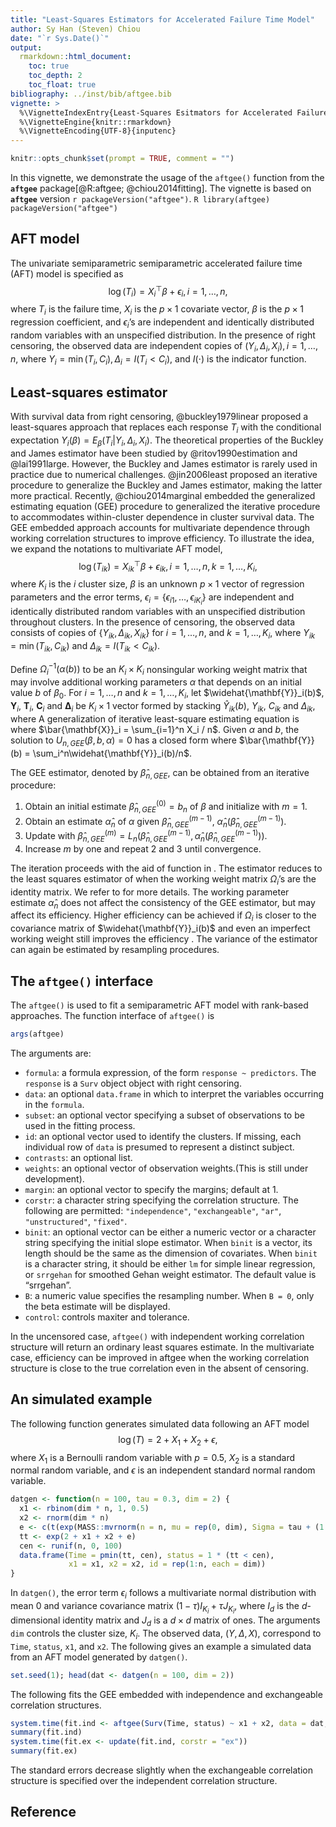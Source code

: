 ```yaml
---
title: "Least-Squares Estimators for Accelerated Failure Time Model"
author: Sy Han (Steven) Chiou
date: "`r Sys.Date()`"
output:
  rmarkdown::html_document:
    toc: true
    toc_depth: 2
    toc_float: true
bibliography: ../inst/bib/aftgee.bib
vignette: >
  %\VignetteIndexEntry{Least-Squares Esitmators for Accelerated Failure Time Model}
  %\VignetteEngine{knitr::rmarkdown}
  %\VignetteEncoding{UTF-8}{inputenc}
---
```


\newcommand{\dif}{\mathrm{d}}
\newcommand{\Var}{\mathrm{Var}}
\newcommand{\Cov}{\mathrm{Cov}}
\newcommand{\X}{\mathbf{X}}
\newcommand{\Y}{\mathbf{Y}}
\newcommand{\C}{\mathbf{C}}
\newcommand{\T}{\mathbf{T}}
\newcommand{\bfDelta}{\mathbf{\Delta}}

```r
knitr::opts_chunk$set(prompt = TRUE, comment = "")
```
In this vignette, we demonstrate the usage of the `aftgee()` function from the __`aftgee`__ package[@R:aftgee; @chiou2014fitting].
The vignette is based on  __`aftgee`__ version `r packageVersion("aftgee")`.
   ```R
library(aftgee)
packageVersion("aftgee")
   ```


## AFT model
The univariate semiparametric semiparametric accelerated failure time (AFT) model is specified as
$$\log(T_i) = X_i^\top\beta + \epsilon_i, i = 1, \ldots, n, $$
where $T_i$ is the failure time, $X_i$ is the $p\times1$ covariate vector, $\beta$ is the $p\times1$ regression coefficient,
and $\epsilon_i$'s are independent and identically distributed random variables with an unspecified distribution.
In the presence of right censoring, the observed data are independent copies of $(Y_i, \Delta_i, X_i), i = 1, \ldots, n$, 
where $Y_i = \min(T_i, C_i), \Delta_i = I(T_i < C_i)$, and $I(\cdot)$ is the indicator function.

## Least-squares estimator

With survival data from right censoring, @buckley1979linear proposed 
a least-squares approach that replaces each response $T_i$ with the conditional expectation $Y_i(\beta) = E_\beta(T_i|Y_i, \Delta_i, X_i)$.
<!--The conditional expectation is defined as
$$\widehat{Y}_i(b) = \Delta_iY_i + (1 - \Delta_i)\left[\frac{\int_{e_i(b)}^\infty td\widehat{F}_{e_i(\beta)}(t)}{ 1 - \widehat{F}_{e_i(\beta)}\{e_i(\beta)\}} + X_i^\top b\right].$$ -->
The theoretical properties of the Buckley and James estimator have been studied by @ritov1990estimation and @lai1991large.
However, the Buckley and James estimator is rarely used in practice due to numerical challenges. 
@jin2006least proposed an iterative procedure to generalize the Buckley and James estimator, making the latter more practical. 
Recently, @chiou2014marginal embedded the generalized estimating equation (GEE) procedure to generalized the iterative procedure to 
accommodates within-cluster dependence in cluster survival data. 
The GEE embedded approach accounts for multivariate dependence through working correlation structures to improve efficiency.
To illustrate the idea, we expand the notations to multivariate AFT model, 
$$\log(T_{ik}) = X_{ik}^\top\beta + \epsilon_{ik}, i = 1, \ldots, n, k = 1, \ldots, K_i, $$
where $K_i$ is the $i$ cluster size, 
$\beta$ is an unknown $p\times1$ vector of regression parameters and the error terms, 
$\epsilon_{i}= \{\epsilon_{i1}, \ldots, \epsilon_{iK_i}\}$ are independent and identically distributed random variables 
with an unspecified distribution throughout clusters. 
In the presence of censoring, the observed data consists of copies of
$\{Y_{ik}, \Delta_{ik}, X_{ik}\}$ for $i = 1, \ldots, n$, and $k = 1, \ldots, K_i$, 
where $Y_{ik} = \min(T_{ik}, C_{ik})$ and $\Delta_{ik} = I(T_{ik} < C_{ik})$.


Define $\Omega_{i}^{-1}\big(\alpha(b)\big)$ to be an $K_i\times K_i$
nonsingular working weight matrix that may involve additional working
parameters $\alpha$ that depends on an initial value $b$ of $\beta_0$.
For $i = 1, \ldots, n$ and $k = 1, \ldots, K_i$, let $\widehat{\Y}_i(b)$,
$\Y_i$, $\T_i$, $\C_i$ and $\bfDelta_i$ be $K_i\times 1$ vector formed
by stacking $\widehat{Y}_{ik}(b)$, $Y_{ik}$, $C_{ik}$ and $\Delta_{ik}$, where
\begin{equation*}
  \widehat{Y}_{ik}(b) = \Delta_{ik}Y_{ik} + (1 - \Delta_{ik})
  \left[\frac{\int_{e_{ik}(b)}^\infty u \dif \widehat{F}_{e_{ik}(\beta)}}{1 -
      \widehat{F}_{e_{ik}(\beta)}\{e_{ik}(b)\}} + X_{ik}^\top b \right].
\end{equation*}
A generalization of iterative least-square estimating equation is
\begin{equation}
  \label{equ:gee}
  U_{n, GEE}(\beta, b, \alpha) =
  \sum_{i=1}^n(\X_i - \bar{\X})^\top\Omega_i^{-1}\left\{\alpha(b)\right\}\{\widehat{\Y}_i(b) - \X_i\beta\} = 0,
\end{equation}
where $\bar{\X}_i = \sum_{i=1}^n X_i / n$.
Given $\alpha$ and $b$, the solution to $U_{n, GEE}(\beta, b, \alpha) = 0$ has a closed form
\begin{equation*}
  L_n(b, \alpha) =
  \left [ \sum_{i=1}^{n}(\X_{i}-\bar{\X})^{\top} \Omega_{i}^{-1}\big(\alpha(b)\big) (\X_{i}-\bar{\X}) \right ]^{-1}
  \left [ \sum_{i=1}^{n}(\X_{i}-\bar{X})^\top \Omega_{i}^{-1}\big(\alpha(b)\big)
    \left(\widehat{\Y}_{i}(b)-\bar{\Y}(b)\right)\right ],
\end{equation*}
where $\bar{\Y}(b) = \sum_i^n\widehat{\Y}_i(b)/n$.

The GEE estimator, denoted by $\widehat{\beta}_{n, GEE}$,
can be obtained from an iterative procedure:

  1. Obtain an initial estimate $\widehat{\beta}^{(0)}_{n, GEE} = b_n$ of $\beta$ and initialize with $m = 1$.
  2. Obtain an estimate $\widehat\alpha_n$ of $\alpha$ given
  $\widehat\beta^{(m-1)}_{n, GEE}$, $\widehat\alpha_n(\widehat{\beta}_{n, GEE}^{(m-1)})$.
  3. Update with $\widehat\beta^{(m)}_{n, GEE} = L_n\big(\widehat\beta^{(m-1)}_{n,  GEE}, \widehat\alpha_n(\widehat\beta^{(m-1)}_{n, GEE})\big)$.
  4. Increase $m$ by one and repeat 2 and 3 until convergence.

The iteration proceeds with the aid of function \code{geese}
in \pkg{geepack} \citep{Rpkg:geepack, Hale:Hojs:Yan:gee:2006}.
The estimator reduces to the least squares estimator of
\citet{Jin:Lin:Wei:Ying:rank:2006} when the working
weight matrix $\Omega_i$'s are the identity matrix.
We refer to \citet{Chio:Kang:Kim:Yan:marg:2014} for more details.
The working parameter estimate $\widehat{\alpha}_n$ does not affect
the consistency of the GEE estimator, but may affect its efficiency.
Higher efficiency can be achieved if $\Omega_i$ is closer to the
covariance matrix of $\widehat{\Y}_i(b)$ and even an imperfect working
weight still improves the efficiency \citep{Chio:Kang:Kim:Yan:marg:2014}.
The variance of the estimator can again be estimated by resampling
procedures.


## The `aftgee()` interface

The `aftgee()` is used to fit a semiparametric AFT model with rank-based approaches.
The function interface of `aftgee()` is

```R
args(aftgee)
```

The arguments are:

  - `formula`: a formula expression, of the form `response ~ predictors`. The `response` is a `Surv` object object with right censoring. 
  - `data`: an optional `data.frame` in which to interpret the variables occurring in the `formula`.
  - `subset`: an optional vector specifying a subset of observations to be used in the fitting process.
  - `id`: an optional vector used to identify the clusters. If missing, each individual row of `data` is presumed to represent a distinct subject. 
  - `contrasts`: an optional list.
  - `weights`: an optional vector of observation weights.(This is still under development).
  - `margin`: an optional vector to specify the margins; default at 1. 
  - `corstr`: a character string specifying the correlation structure.  The following are permitted: 
  `"independence"`, `"exchangeable"`, `"ar"`, `"unstructured"`, `"fixed"`.
  - `binit`: an optional vector can be either a numeric vector or a character string specifying the 
  initial slope estimator. 
  When `binit` is a vector, its length should be the same as the dimension of covariates. 
  When `binit` is a character string, it should be either `lm` for simple linear regression, 
  or `srrgehan` for smoothed Gehan weight estimator. The default value is "srrgehan".
  - `B`: a numeric value specifies the resampling number. When `B = 0`, only the beta estimate will be displayed.
  - `control`: controls maxiter and tolerance.

In the uncensored case, `aftgee()` with independent working correlation structure will return
an ordinary least squares estimate. In the multivariate case, efficiency can be improved in
aftgee when the working correlation structure is close to the true correlation even in the
absent of censoring.
      
## An simulated example 
The following function generates simulated data following an AFT model 
$$\log(T) = 2 + X_1 + X_2 + \epsilon, $$
where $X_1$ is a Bernoulli random variable with $p = 0.5$, $X_2$ is a standard normal random variable, 
and $\epsilon$ is an independent standard normal random variable.
```R
datgen <- function(n = 100, tau = 0.3, dim = 2) {
  x1 <- rbinom(dim * n, 1, 0.5)
  x2 <- rnorm(dim * n)
  e <- c(t(exp(MASS::mvrnorm(n = n, mu = rep(0, dim), Sigma = tau + (1 - tau) * diag(dim)))))
  tt <- exp(2 + x1 + x2 + e)
  cen <- runif(n, 0, 100)
  data.frame(Time = pmin(tt, cen), status = 1 * (tt < cen),
             x1 = x1, x2 = x2, id = rep(1:n, each = dim))
}
```
In `datgen()`, the error term $\epsilon_i$ follows a multivariate normal distribution with mean 0 and 
variance covariance matrix $(1 - \tau) I_{K_i} + \tau J_{K_i}$, 
where $I_d$ is the $d$-dimensional identity matrix and $J_d$ is a $d\times d$ matrix of ones.
The arguments `dim` controls the cluster size, $K_i$.
The observed data, $(Y, \Delta, X)$, correspond to `Time`, `status`, `x1`, and `x2`. 
The following gives an example a simulated data from an AFT model generated by `datgen()`.
```R
set.seed(1); head(dat <- datgen(n = 100, dim = 2))
```
The following fits the GEE embedded with independence and exchangeable correlation structures. 
```R
system.time(fit.ind <- aftgee(Surv(Time, status) ~ x1 + x2, data = dat, id = id, corstr = "ind"))
summary(fit.ind)
system.time(fit.ex <- update(fit.ind, corstr = "ex"))
summary(fit.ex)
```
The standard errors decrease slightly when the exchangeable correlation structure is specified 
over the independent correlation structure. 

## Reference